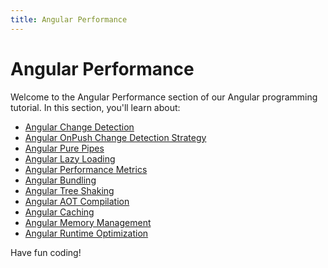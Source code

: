 ```yaml
---
title: Angular Performance
---
```


# Angular Performance

Welcome to the Angular Performance section of our Angular programming tutorial. In this section, you'll learn about:

- [Angular Change Detection](./0-angular-change-detection.mdx)
- [Angular OnPush Change Detection Strategy](./1-angular-onpush-strategy.mdx)
- [Angular Pure Pipes](./2-angular-pure-pipes.mdx)
- [Angular Lazy Loading](./3-angular-lazy-loading.mdx)
- [Angular Performance Metrics](./4-angular-performance-metrics.mdx)
- [Angular Bundling](./5-angular-bundling.mdx)
- [Angular Tree Shaking](./6-angular-tree-shaking.mdx)
- [Angular AOT Compilation](./7-angular-aot-compilation.mdx)
- [Angular Caching](./8-angular-caching.mdx)
- [Angular Memory Management](./9-angular-memory-management.mdx)
- [Angular Runtime Optimization](./10-angular-runtime-optimization.mdx)

Have fun coding!